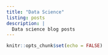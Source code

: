 ```yaml
---
title: "Data Science"
listing: posts
description: |
  Data science blog posts
---
```


```r
knitr::opts_chunk$set(echo = FALSE)
```
